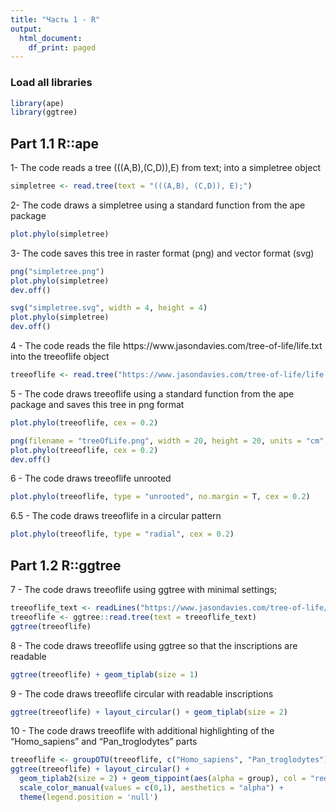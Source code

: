 ```yaml
---
title: "Часть 1 - R"
output:
  html_document:
    df_print: paged
---
```


### Load all libraries

```r
library(ape)
library(ggtree)
```

## Part 1.1 R::ape

1- The code reads a tree (((A,B),(C,D)),E) from text; into a simpletree object

```r
simpletree <- read.tree(text = "(((A,B), (C,D)), E);")
```

2- The code draws a simpletree using a standard function from the ape package

```r
plot.phylo(simpletree)
```

3- The code saves this tree in raster format (png) and vector format (svg)

```r
png("simpletree.png")
plot.phylo(simpletree)
dev.off()

svg("simpletree.svg", width = 4, height = 4)
plot.phylo(simpletree)
dev.off()
```

4 - The code reads the file https://www.jasondavies.com/tree-of-life/life.txt into the treeoflife object

```r
treeoflife <- read.tree("https://www.jasondavies.com/tree-of-life/life.txt")
```

5 - The code draws treeoflife using a standard function from the ape package and saves this tree in png format

```r
plot.phylo(treeoflife, cex = 0.2)

png(filename = "treeOfLife.png", width = 20, height = 20, units = "cm", res = 600)
plot.phylo(treeoflife, cex = 0.2)
dev.off()
```

6 - The code draws treeoflife unrooted

```r
plot.phylo(treeoflife, type = "unrooted", no.margin = T, cex = 0.2)
```

6.5 - The code draws treeoflife in a circular pattern

```r
plot.phylo(treeoflife, type = "radial", cex = 0.2)
```

## Part 1.2 R::ggtree

7 - The code draws treeoflife using ggtree with minimal settings;

```r
treeoflife_text <- readLines("https://www.jasondavies.com/tree-of-life/life.txt")
treeoflife <- ggtree::read.tree(text = treeoflife_text)
ggtree(treeoflife)
```

8 - The code draws treeoflife using ggtree so that the inscriptions are readable

```r
ggtree(treeoflife) + geom_tiplab(size = 1)
```

9 - The code draws treeoflife circular with readable inscriptions

```r
ggtree(treeoflife) + layout_circular() + geom_tiplab(size = 2)
```

10 - The code draws treeoflife with additional highlighting of the "Homo_sapiens" and "Pan_troglodytes" parts

```r
treeoflife <- groupOTU(treeoflife, c("Homo_sapiens", "Pan_troglodytes"))
ggtree(treeoflife) + layout_circular() + 
  geom_tiplab2(size = 2) + geom_tippoint(aes(alpha = group), col = "red") + 
  scale_color_manual(values = c(0,1), aesthetics = "alpha") +
  theme(legend.position = 'null')
```